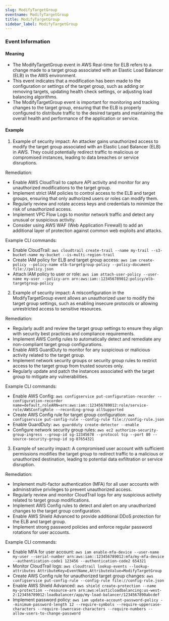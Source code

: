 ```yaml
--- 
slug: ModifyTargetGroup
eventname: ModifyTargetGroup
title: ModifyTargetGroup
sidebar_label: ModifyTargetGroup
---
```

                       

### Event Information

#### Meaning

- The ModifyTargetGroup event in AWS Real-time for ELB refers to a change made to a target group associated with an Elastic Load Balancer (ELB) in the AWS environment.
- This event indicates that a modification has been made to the configuration or settings of the target group, such as adding or removing targets, updating health check settings, or adjusting load balancing algorithms.
- The ModifyTargetGroup event is important for monitoring and tracking changes to the target group, ensuring that the ELB is properly configured to distribute traffic to the desired targets and maintaining the overall health and performance of the application or service.

#### Example

1. Example of security impact: An attacker gains unauthorized access to modify the target group associated with an Elastic Load Balancer (ELB) in AWS. They could potentially redirect traffic to malicious or compromised instances, leading to data breaches or service disruptions.

Remediation:
- Enable AWS CloudTrail to capture API activity and monitor for any unauthorized modifications to the target group.
- Implement strict IAM policies to control access to the ELB and target groups, ensuring that only authorized users or roles can modify them.
- Regularly review and rotate access keys and credentials to minimize the risk of unauthorized access.
- Implement VPC Flow Logs to monitor network traffic and detect any unusual or suspicious activity.
- Consider using AWS WAF (Web Application Firewall) to add an additional layer of protection against common web exploits and attacks.

Example CLI commands:
- Enable CloudTrail: `aws cloudtrail create-trail --name my-trail --s3-bucket-name my-bucket --is-multi-region-trail`
- Create IAM policy for ELB and target group access: `aws iam create-policy --policy-name elb-targetgroup-policy --policy-document file://policy.json`
- Attach IAM policy to user or role: `aws iam attach-user-policy --user-name my-user --policy-arn arn:aws:iam::123456789012:policy/elb-targetgroup-policy`

2. Example of security impact: A misconfiguration in the ModifyTargetGroup event allows an unauthorized user to modify the target group settings, such as enabling insecure protocols or allowing unrestricted access to sensitive resources.

Remediation:
- Regularly audit and review the target group settings to ensure they align with security best practices and compliance requirements.
- Implement AWS Config rules to automatically detect and remediate any non-compliant target group configurations.
- Enable AWS GuardDuty to monitor for any suspicious or malicious activity related to the target group.
- Implement network security groups or security group rules to restrict access to the target group from trusted sources only.
- Regularly update and patch the instances associated with the target group to mitigate any vulnerabilities.

Example CLI commands:
- Enable AWS Config: `aws configservice put-configuration-recorder --configuration-recorder name=default,roleARN=arn:aws:iam::123456789012:role/service-role/AWSConfigRole --recording-group allSupported`
- Create AWS Config rule for target group configuration: `aws configservice put-config-rule --config-rule file://config-rule.json`
- Enable GuardDuty: `aws guardduty create-detector --enable`
- Configure network security group rules: `aws ec2 authorize-security-group-ingress --group-id sg-12345678 --protocol tcp --port 80 --source-security-group-id sg-87654321`

3. Example of security impact: A compromised user account with sufficient permissions modifies the target group to redirect traffic to a malicious or unauthorized destination, leading to potential data exfiltration or service disruption.

Remediation:
- Implement multi-factor authentication (MFA) for all user accounts with administrative privileges to prevent unauthorized access.
- Regularly review and monitor CloudTrail logs for any suspicious activity related to target group modifications.
- Implement AWS Config rules to detect and alert on any unauthorized changes to the target group configuration.
- Enable AWS Shield Advanced to provide additional DDoS protection for the ELB and target group.
- Implement strong password policies and enforce regular password rotations for user accounts.

Example CLI commands:
- Enable MFA for user account: `aws iam enable-mfa-device --user-name my-user --serial-number arn:aws:iam::123456789012:mfa/my-mfa-device --authentication-code1 123456 --authentication-code2 654321`
- Monitor CloudTrail logs: `aws cloudtrail lookup-events --lookup-attributes AttributeKey=EventName,AttributeValue=ModifyTargetGroup`
- Create AWS Config rule for unauthorized target group changes: `aws configservice put-config-rule --config-rule file://config-rule.json`
- Enable AWS Shield Advanced: `aws shield create-protection --name my-protection --resource-arn arn:aws:elasticloadbalancing:us-west-2:123456789012:loadbalancer/app/my-load-balancer/1234567890abcdef`
- Implement password policy: `aws iam update-account-password-policy --minimum-password-length 12 --require-symbols --require-uppercase-characters --require-lowercase-characters --require-numbers --allow-users-to-change-password`

 